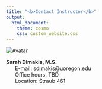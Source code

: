 ```yaml
---
title: "<b>Contact Instructor</b>"
output:
  html_document:
    theme: cosmo
    css: custom_website.css
---
```


<img src="instructor.jpg" alt="Avatar" class="avatar">


**Sarah Dimakis, M.S.<br>**
&nbsp;&nbsp;&nbsp;&nbsp;&nbsp; E-mail: sdimakis@uoregon.edu <br>
&nbsp;&nbsp;&nbsp;&nbsp;&nbsp; Office hours: TBD <br>
&nbsp;&nbsp;&nbsp;&nbsp;&nbsp; Location: Straub 461 
